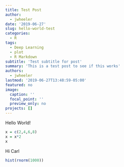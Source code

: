 ```yaml
---
title: Test Post
author: 
  - jwheeler
date: '2019-06-27'
slug: hello-world-test
categories:
  - R
tags:
  - Deep Learning
  - plot
  - R Markdown
subtitle: 'Test subtitle for post'
summary: 'This is a test post to see if this works'
authors:
  - jwheeler
lastmod: '2019-06-27T13:48:59-05:00'
featured: no
image:
  caption: ''
  focal_point: ''
  preview_only: no
projects: []
---
```


Hello World!

```r

x = c(2,4,6,8)
x = x*2
x

```

Hi Carl

```r
hist(rnorm(1000))
```